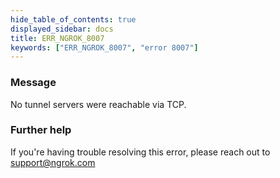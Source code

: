 ```yaml
---
hide_table_of_contents: true
displayed_sidebar: docs
title: ERR_NGROK_8007
keywords: ["ERR_NGROK_8007", "error 8007"]
---
```


### Message

No tunnel servers were reachable via TCP.

### Further help

If you're having trouble resolving this error, please reach out to [support@ngrok.com](mailto:support@ngrok.com?subject=Help%20with%20ERR_NGROK_8007)

